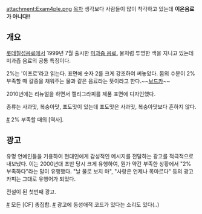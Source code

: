 attachment:Exam4ple.png
[[목차]]
생각보다 사람들이 많이 착각하고 있는데 '''이온음료가 아니다!!''' 
== 개요 ==
[[롯데칠성음료]]에서 1999년 7월 출시한 [http://kin.naver.com/qna/detail.nhn?d1id=13&dirId=130104&docId=37781542&qb=66+46rO87KaZ7J2M66OM&enc=utf8&section=kin&rank=2&search_sort=0&spq=0&pid=SsxX2F5Y7uKssZ5HLsNsssssssK-041872&sid=VAxu2nJvLCMAAEJ5Gho 미과즙 음료.] 물처럼 투명한 색을 지니고 있는데 미과즙 음료의 공통 특징이다. 

2%는 '이프로'라고 읽는다. 표면에 숫자 2를 크게 강조하여 써놓았다. 몸의 수분이 2% 부족할 때 갈증을 채워주는 물과 같은 음료라는 뜻이라고 한다.~~[[보드카]]~~

2010년에는 리뉴얼을 하면서 캘리그라피를 제품 표면에 디자인했다.

종류는 사과맛, 복숭아맛, 포도맛이 있는데 포도맛은 사과맛, 복숭아맛보다 흔하지 않다.

[http://kin.naver.com/qna/detail.nhn?d1id=8&dirId=8020301&docId=29631056&qb=MiUg7J2M66OM&enc=utf8&section=kin&rank=3&search_sort=0&spq=0&pid=Ssx1dwpySDNssvHdvQlsssssss8-231868&sid=VAx1QwpyVlcAAD5QD9c #] 2% 부족할 때의 [역사].
== 광고 ==

유명 연예인들을 기용하여 현대인에게 감성적인 메시지를 전달하는 광고를 적극적으로 내보냈다. 이는 2000년대 초반 당시 크게 유행하여, 뭔가 약간 부족한 상황에서 "2% 부족하다"라는 말이 유행했다. "날 물로 보지 마", "사랑은 언제나 목마르다" 등의 광고 카피는 그대로 유행어가 되었다.

{{{#!html
<object width="420" height="315"><param name="movie" value="//www.youtube.com/v/QR2nXxqKGqw?version=3&amp;hl=ko_KR"></param><param name="allowFullScreen" value="true"></param><param name="allowscriptaccess" value="always"></param><embed src="//www.youtube.com/v/QR2nXxqKGqw?version=3&amp;hl=ko_KR" type="application/x-shockwave-flash" width="420" height="315" allowscriptaccess="always" allowfullscreen="true"></embed></object>
}}}
전설이 된 첫번째 광고.

[http://lotteallsafe.tistory.com/35 #] 모든 [CF] 총집합.
[http://gvgv2014.blog.me/20172076388 #] 광고에 동성애적 코드가 있다는 소리도 있다(..)
